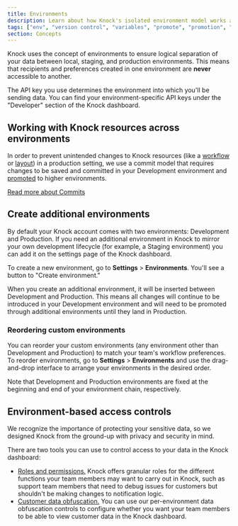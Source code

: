 ```yaml
---
title: Environments
description: Learn about how Knock's isolated environment model works and how it fits into your system development lifecycle.
tags: ["env", "version control", "variables", "promote", "promotion", "staging"]
section: Concepts
---
```


Knock uses the concept of environments to ensure logical separation of your data between
local, staging, and production environments. This means that recipients and preferences created
in one environment are **never** accessible to another.

The API key you use determines the environment into which you'll be sending data. You can find your environment-specific API keys under the "Developer" section of the Knock dashboard.

## Working with Knock resources across environments

In order to prevent unintended changes to Knock resources (like a [workflow](/concepts/workflows) or [layout](/integrations/email/layouts)) in a production setting, we use a commit model that requires changes to be saved and committed in your Development environment and [promoted](/concepts/commits#promotion-and-rollback) to higher environments.

[Read more about Commits](/concepts/commits)

## Create additional environments

By default your Knock account comes with two environments: Development and Production. If you need an additional environment in Knock to mirror your own development lifecycle (for example, a Staging environment) you can add it on the settings page of the Knock dashboard.

To create a new environment, go to **Settings** > **Environments**. You'll see a button to "Create environment."

When you create an additional environment, it will be inserted between Development and Production. This means all changes will continue to be introduced in your Development environment and will need to be promoted through additional environments until they land in Production.

### Reordering custom environments

You can reorder your custom environments (any environment other than Development and Production) to match your team's workflow preferences. To reorder environments, go to **Settings** > **Environments** and use the drag-and-drop interface to arrange your environments in the desired order.

Note that Development and Production environments are fixed at the beginning and end of your environment chain, respectively.

## Environment-based access controls

We recognize the importance of protecting your sensitive data, so we designed Knock from the ground-up with privacy and security in mind.

There are two tools you can use to control access to your data in the Knock dashboard:

- [Roles and permissions.](/manage-your-account/roles-and-permissions) Knock offers granular roles for the different functions your team members may want to carry out in Knock, such as support team members that need to debug issues for customers but shouldn't be making changes to notification logic.
- [Customer data obfuscation.](/manage-your-account/data-obfuscation) You can use our per-environment data obfuscation controls to configure whether you want your team members to be able to view customer data in the Knock dashboard.
